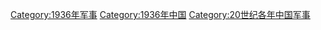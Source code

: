 [[Category:1936年军事|Category:1936年军事]]
[[Category:1936年中国|Category:1936年中国]]
[[Category:20世纪各年中国军事|Category:20世纪各年中国军事]]